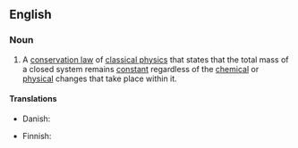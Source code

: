 {{also|conservation-of-mass}}

==English==

===Noun===
{{wikipedia}}
{{en-noun|head=[[conservation]] of [[mass]]|-}}

# {{lb|en|physics|chemistry}} A [[conservation law]] of [[classical physics]] that states that the total mass of a closed system remains [[constant]] regardless of the [[chemical]] or [[physical]] changes that take place within it.

====Translations====
{{trans-top|conservation law}}
* Danish: {{t|da|massebevarelse|c}}
{{trans-mid}}
* Finnish: {{t|fi|aineen häviämättömyys}}
{{trans-bottom}}